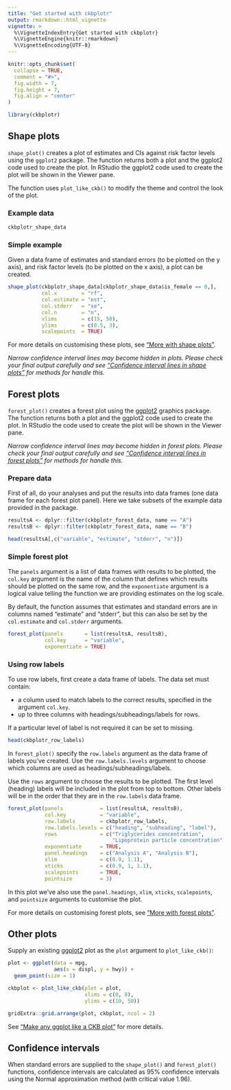 ```yaml
---
title: "Get started with ckbplotr"
output: rmarkdown::html_vignette
vignette: >
  %\VignetteIndexEntry{Get started with ckbplotr}
  %\VignetteEngine{knitr::rmarkdown}
  %\VignetteEncoding{UTF-8}
---
```


```r
knitr::opts_chunk$set(
  collapse = TRUE,
  comment = "#>",
  fig.width = 7,
  fig.height = 7,
  fig.align = "center"
)
```

```r
library(ckbplotr)
```
## Shape plots
`shape_plot()` creates a plot of estimates and CIs against risk factor levels using the `ggplot2` package. The function returns both a plot and the ggplot2 code used to create the plot. In RStudio the ggplot2 code used to create the plot will be shown in the  Viewer pane.

The function uses `plot_like_ckb()` to modify the theme and control the look of the plot.

### Example data
```r
ckbplotr_shape_data
```

### Simple example
Given a data frame of estimates and standard errors (to be plotted on the y axis),
and risk factor levels (to be plotted on the x axis), a plot can be created.
```r
shape_plot(ckbplotr_shape_data[ckbplotr_shape_data$is_female == 0,],
           col.x        = "rf",
           col.estimate = "est",
           col.stderr   = "se",
           col.n        = "n",
           xlims        = c(15, 50),
           ylims        = c(0.5, 3),
           scalepoints  = TRUE)
```

For more details on customising these plots, see ["More with shape plots"](shape_plot.html).

*Narrow confidence interval lines may become hidden in plots. Please check your final output carefully and see ["Confidence interval lines in shape plots"](shape_confidence_intervals.html) for methods for handle this.*

## Forest plots
`forest_plot()` creates a forest plot using the [ggplot2](https://ggplot2.tidyverse.org/) graphics package. The function returns both a plot and the ggplot2 code used to create the plot. In RStudio the code used to create the plot will be shown in the Viewer pane.

*Narrow confidence interval lines may become hidden in forest plots. Please check your final output carefully and see ["Confidence interval lines in forest plots"](forest_confidence_intervals.html) for methods for handle this.*

### Prepare data
First of all, do your analyses and put the results into data frames (one data frame for each forest plot panel). Here we take subsets of the example data provided in the package.
```r
resultsA <- dplyr::filter(ckbplotr_forest_data, name == "A")
resultsB <- dplyr::filter(ckbplotr_forest_data, name == "B")

head(resultsA[,c("variable", "estimate", "stderr", "n")])
```


### Simple forest plot
The `panels` argument is a list of data frames with results to be plotted, the `col.key` argument is the name of the column that defines which results should be plotted on the same row, and the `exponentiate` argument is a logical value telling the function we are providing estimates on the log scale.

By default, the function assumes that estimates and standard errors are in columns named "estimate" and "stderr", but this can also be set by the `col.estimate` and `col.stderr` arguments.
```r
forest_plot(panels       = list(resultsA, resultsB),
            col.key      = "variable",
            exponentiate = TRUE)
```

### Using row labels
To use row labels, first create a data frame of labels. The data set must contain:

* a column used to match labels to the correct results, specified in the argument `col.key`.
* up to three columns with headings/subheadings/labels for rows.

If a particular level of label is not required it can be set to missing.

```r
head(ckbplotr_row_labels)
```

In `forest_plot()` specify the `row.labels` argument as the data frame of labels you've created. Use the `row.labels.levels` argument to choose which columns are used as headings/subheadings/labels.

Use the `rows` argument to choose the results to be plotted. The first level (heading) labels will be included in the plot from top to bottom. Other labels will be in the order that they are in the `row.labels` data frame.

```r
forest_plot(panels            = list(resultsA, resultsB),
            col.key           = "variable",
            row.labels        = ckbplotr_row_labels,
            row.labels.levels = c("heading", "subheading", "label"),
            rows              = c("Triglycerides concentration",
                                  "Lipoprotein particle concentration"),
            exponentiate      = TRUE,
            panel.headings    = c("Analysis A", "Analysis B"),
            xlim              = c(0.9, 1.1),
            xticks            = c(0.9, 1, 1.1),
            scalepoints       = TRUE,
            pointsize         = 3)
```

In this plot we've also use the `panel.headings`, `xlim`, `xticks`, `scalepoints`, and `pointsize` arguments to customise the plot.

For more details on customising forest plots, see ["More with forest plots"](forest_plot.html).



## Other plots
Supply an existing [ggplot2](https://ggplot2.tidyverse.org/) plot as the `plot` argument to `plot_like_ckb()`:
```r
plot <- ggplot(data = mpg,
               aes(x = displ, y = hwy)) +
  geom_point(size = 1)

ckbplot <- plot_like_ckb(plot = plot,
                         xlims = c(0, 8),
                         ylims = c(10, 50))

gridExtra::grid.arrange(plot, ckbplot, ncol = 2)
```

See ["Make any ggplot like a CKB plot"](plot_like_ckb.html) for more details.


## Confidence intervals

When standard errors are supplied to the `shape_plot()` and `forest_plot()` functions, confidence intervals are calculated as 95\% confidence intervals using the Normal approximation method (with critical value 1.96).

